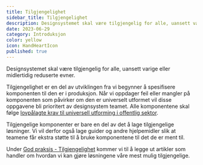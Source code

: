 ```yaml
---
title: Tilgjengelighet
sidebar_title: Tilgjengelighet
description: Designsystemet skal være tilgjengelig for alle, uansett varige eller midlertidig reduserte evner.
date: 2023-06-29
category: Introduksjon
color: yellow
icon: HandHeartIcon
published: true
---
```


Designsystemet skal være tilgjengelig for alle, uansett varige eller midlertidig reduserte evner.

Tilgjengelighet er en del av utviklingen fra vi begynner å spesifisere komponenten til den er i produksjon. Når vi oppdager feil eller mangler på komponenten som påvirker om den er universelt utformet vil disse oppgavene bli prioritert av designsystem teamet. Alle komponentene skal følge [lovpålagte krav til universell utforming i offentlig sektor](https://www.uutilsynet.no/regelverk/gjeldende-regelverk-og-krav/746).

Tilgjengelige komponenter er bare en del av det å lage tilgjengelige løsninger. Vi vil derfor også lage guider og andre hjelpemidler slik at teamene får ekstra støtte til å bruke komponentene til det de er ment til.

Under [God praksis - Tilgjengelighet](/good-practice#accessibility) kommer vi til å legge ut artikler som handler om hvordan vi kan gjøre løsningene våre mest mulig tilgjengelige.

